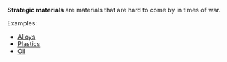 '''Strategic materials''' are materials that are hard to come by in times of war.

Examples:
* [[Alloy]]s
* [[Plastic]]s
* [[Oil]]